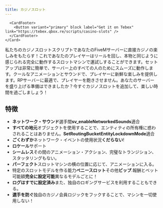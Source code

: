```yaml
---
title: カジノスロット
---
```


<Columns>
  <Column>
    <ReactPlayer url="https://youtu.be/6j525WgTXAU" controls={true} height="100%" />
  </Column>

  <Column>
    <Card shadow="tl">
      <CardImage className="tebex-logo" style={{ padding: '1rem' }} />

      <CardFooter>
        <Button variant="primary" block label="Get it on Tebex" link="https://tebex.qbox.re/scripts/casino-slots" />
      </CardFooter>
    </Card>

  </Column>
</Columns>

私たちのカジノスロットスクリプトであなたのFiveMサーバーに直接カジノの楽しみをもたらす！これであなたのプレイヤーはリールを回し、本物と同じように感じられる完全に動作するスロットマシンで運試しすることができます。セットアップは非常に簡単で、サーバー上のすべての人のためにスムーズに動作します。クールなアニメーションとサウンドで、プレイヤーに新鮮な楽しみを提供します。RPサーバーに最適で、プレイヤーを飽きさせません。あなたのサーバーを盛り上げる準備はできましたか？今すぐカジノスロットを追加して、楽しい時間を過ごしましょう！

## 特徴

- **ネットワーク・サウンド**選手間**sv_enableNetworkedSounds**適合
- **すべての地元**オブジェクトを使用することで、エンティティの所有権に惑わされることはありません。**SetRoutingBucketEntityLockdownMode**適合
- **ごくわずか**ネットワーク・イベントの使用状況**くだらない**!
- **ロケール**サポート
- **シームレス**その間のアニメーション・アクション、完璧なトランジション、スタッタリングもない。
- **パーフェクト**スロットマシンの横の位置に応じて、アニメーションに入る。
- 特定のスロットモデルを作る能力**ペニースロット**その他**ビップ**.報酬とベット可能額**完全に設定可能**異なるモデルごとに！
- **ログはすでに設定済み**また、独自のロギングサービスを利用することもできる。
- **選手を防ぐ**独自のカジノ会員ロジックをフックすることで、マシンを一切使用しない！
